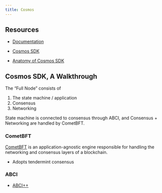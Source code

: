 ```yaml
---
title: Cosmos
---
```


## Resources

- [Documentation](https://docs.cosmos.network/)
- [Cosmos SDK](https://github.com/cosmos/cosmos-sdk)

- [Anatomy of Cosmos SDK](https://docs.cosmos.network/main/learn/beginner/app-anatomy)



## Cosmos SDK, A Walkthrough

The "Full Node" consists of 

1. The state machine / application
2. Consensus
3. Networking

State machine is connected to consensus through ABCI, and Consensus + Networking are handled by CometBFT.



### CometBFT

[CometBFT](https://docs.cometbft.com/v0.37/introduction/what-is-cometbft#consensus-overview) is an application-agnostic engine responsible for handling the networking and consensus layers of a blockchain. 

- Adopts tendermint consensus


### ABCI

- [ABCI++](https://github.com/cometbft/cometbft/tree/main/spec/abci)